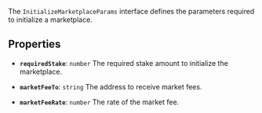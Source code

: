 The `InitializeMarketplaceParams` interface defines the parameters required to initialize a marketplace.

## Properties

- **`requiredStake`**: `number`
The required stake amount to initialize the marketplace.

- **`marketFeeTo`**: `string`
The address to receive market fees.

- **`marketFeeRate`**: `number`
The rate of the market fee.
